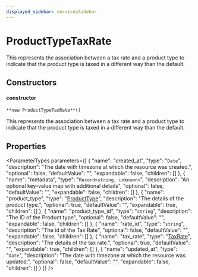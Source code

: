 ```yaml
---
displayed_sidebar: servicesSidebar
---
```



# ProductTypeTaxRate

This represents the association between a tax rate and a product type to indicate that the product type is taxed in a different way than the default.

## Constructors

#### constructor

`**new ProductTypeTaxRate**()`

This represents the association between a tax rate and a product type to indicate that the product type is taxed in a different way than the default.

## Properties

<ParameterTypes parameters={[
  {
    "name": "created_at",
    "type": "`Date`",
    "description": "The date with timezone at which the resource was created.",
    "optional": false,
    "defaultValue": "",
    "expandable": false,
    "children": []
  },
  {
    "name": "metadata",
    "type": "`Record<string, unknown>`",
    "description": "An optional key-value map with additional details",
    "optional": false,
    "defaultValue": "",
    "expandable": false,
    "children": []
  },
  {
    "name": "product_type",
    "type": "[ProductType](ProductType.mdx)",
    "description": "The details of the product type.",
    "optional": true,
    "defaultValue": "",
    "expandable": true,
    "children": []
  },
  {
    "name": "product_type_id",
    "type": "`string`",
    "description": "The ID of the Product type",
    "optional": false,
    "defaultValue": "",
    "expandable": false,
    "children": []
  },
  {
    "name": "rate_id",
    "type": "`string`",
    "description": "The id of the Tax Rate",
    "optional": false,
    "defaultValue": "",
    "expandable": false,
    "children": []
  },
  {
    "name": "tax_rate",
    "type": "[TaxRate](TaxRate.mdx)",
    "description": "The details of the tax rate.",
    "optional": true,
    "defaultValue": "",
    "expandable": true,
    "children": []
  },
  {
    "name": "updated_at",
    "type": "`Date`",
    "description": "The date with timezone at which the resource was updated.",
    "optional": false,
    "defaultValue": "",
    "expandable": false,
    "children": []
  }
]} />

